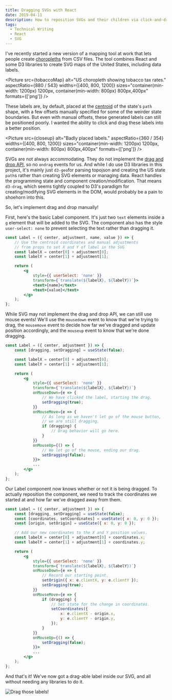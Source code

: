```yaml
---
title: Dragging SVGs with React
date: 2019-04-11
description: How to reposition SVGs and their children via click-and-drag in React.
tags:
  - Technical Writing
  - React
  - SVG
---
```



I've recently started a new version of a mapping tool at work that lets people create [choropleths](https://en.wikipedia.org/wiki/Choropleth_map) from CSV files. The tool combines React and some D3 libraries to create SVG maps of the United States, including data labels.

<Picture
	src={tobaccoMap}
	alt="US choropleth showing tobacco tax rates."
	aspectRatio={880 / 543}
	widths={[400, 800, 1200]}
	sizes="container(min-width: 1200px) 1200px, container(min-width: 800px) 800px,400px"
	formats={['png']}
/>

These labels are, by default, placed at the [centroid](https://en.wikipedia.org/wiki/Centroid) of the state's `path` shape, with a few offsets manually specified for some of the weirder state boundaries. But even with manual offsets, these generated labels can still be positioned poorly. I wanted the ability to click and drag these labels into a better position.

<Picture
	src={closeup}
	alt="Badly placed labels."
	aspectRatio={360 / 354}
	widths={[400, 800, 1200]}
	sizes="container(min-width: 1200px) 1200px, container(min-width: 800px) 800px,400px"
	formats={['png']}
/>

SVGs are not always accommodating. They do not implement the [drag and drop API](https://developer.mozilla.org/en-US/docs/Web/API/HTML_Drag_and_Drop_API), so no `ondrag` events for us. And while I do use D3 libraries in this project, it's mainly just `d3-geo`for parsing topojson and creating the US state `path`s rather than creating SVG elements or managing data. React handles the programming state and component creation/modification. That means `d3-drag`, which seems tightly coupled to D3's paradigm for creating/modifying SVG elements in the DOM, would probably be a pain to shoehorn into this.

So, let's implement drag and drop manually!

First, here's the basic Label component. It's just two `text` elements inside a `g` element that will be added to the SVG. The component also has the style `user-select: none` to prevent selecting the text rather than dragging it.

```jsx
const Label = ({ center, adjustment, name, value }) => {
	// Use the centroid coordinates and manual adjustments
	// from props to set X and Y of label in the SVG
	const labelX = center[0] + adjustment[0];
	const labelY = center[1] + adjustment[1];

	return (
		<g
			style={{ userSelect: 'none' }}
			transform={`translate(${labelX}, ${labelY})`}>
			<text>{name}</text>
			<text>{value}</text>
		</g>
	);
};
```

While SVG may not implement the drag and drop API, we can still use mouse events! We'll use the `mousedown` event to know that we're trying to drag, the `mousemove` event to decide how far we've dragged and update position accordingly, and the `mouseup` event to know that we're done dragging.

```jsx
const Label = ({ center, adjustment }) => {
	const [dragging, setDragging] = useState(false);

	const labelX = center[0] + adjustment[0];
	const labelY = center[1] + adjustment[1];

	return (
		<g
			style={{ userSelect: 'none' }}
			transform={`translate(${labelX}, ${labelY})`}
			onMouseDown={e => {
				// We have clicked the label, starting the drag.
				setDragging(true);
			}}
			onMouseMove={e => {
				// As long as we haven't let go of the mouse button,
				// we are still dragging.
				if (dragging) {
					// Drag behavior will go here.
				}
			}}
			onMouseUp={() => {
				// We let go of the mouse, ending our drag.
				setDragging(false);
			}}>
			...
		</g>
	);
};
```

Our Label component now knows whether or not it is being dragged. To actually reposition the component, we need to track the coordinates we started at and how far we've dragged away from them.

```jsx
const Label = ({ center, adjustment }) => {
	const [dragging, setDragging] = useState(false);
	const [coordinates, setCoordinates] = useState({ x: 0, y: 0 });
	const [origin, setOrigin] = useState({ x: 0, y: 0 });

	// Add our new coordinates to the X and Y position values.
	const labelX = center[0] + adjustment[0] + coordinates.x;
	const labelY = center[1] + adjustment[1] + coordinates.y;

	return (
		<g
			style={{ userSelect: 'none' }}
			transform={`translate(${labelX}, ${labelY})`}
			onMouseDown={e => {
				// Record our starting point.
				setOrigin({ x: e.clientX, y: e.clientY });
				setDragging(true);
			}}
			onMouseMove={e => {
				if (dragging) {
					// Set state for the change in coordinates.
					setCoordinates({
						x: e.clientX - origin.x,
						y: e.clientY - origin.y,
					});
				}
			}}
			onMouseUp={() => {
				setDragging(false);
			}}>
			...
		</g>
	);
};
```

And that's it! We've now got a drag-able label inside our SVG, and all without needing any libraries to do it.

![Drag those labels!](/img/2019-04-11-example.gif)
